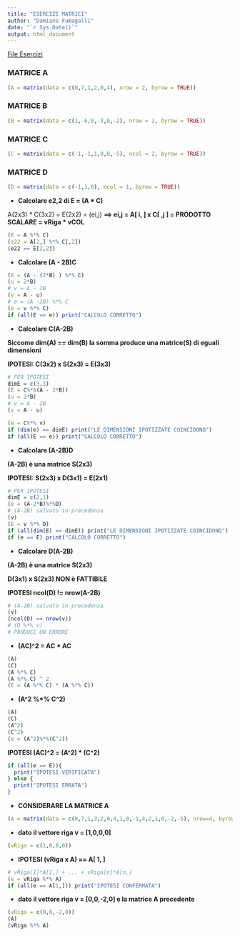 ---
title: "ESERCIZI MATRICI"
author: "Damiano Fumagalli"
date: "`r Sys.Date()`"
output: html_document
---

[File Esercizi](../Esercizi.pdf)



### **MATRICE A**
```{r}
(A = matrix(data = c(0,7,1,2,0,4), nrow = 2, byrow = TRUE))
```
### **MATRICE B**
```{r}
(B = matrix(data = c(1,-6,0,-3,0,-2), nrow = 2, byrow = TRUE))
```
### **MATRICE C**
```{r}
(C = matrix(data = c(-1,-1,1,0,0,-5), ncol = 2, byrow = TRUE))
```
### **MATRICE D**
```{r}
(D = matrix(data = c(-1,1,0), ncol = 1, byrow = TRUE))
```
* **Calcolare e2,2 di E = (A \* C)**

A(2x3) * C(3x2) = E(2x2) = (ei,j) **==> ei,j = A[ i, ] x C[ ,j ] = PRODOTTO SCALARE = vRiga * vCOL**
```{r}
(E = A %*% C)
(e22 = A[2,] %*% C[,2])
(e22 == E[2,2])      
```
* **Calcolare (A - 2B)C**


```{r}
(E = (A - (2*B) ) %*% C)
(u = 2*B)
# v = A - 2B
(v = A - u) 
# e = (A -2B) %*% C
(e = v %*% C)
if (all(E == e)) print("CALCOLO CORRETTO")
```
* **Calcolare C(A-2B)**

**Siccome dim(A) == dim(B) la somma produce una matrice(S) di eguali dimensioni**

**IPOTESI: C(3x2) x S(2x3) = E(3x3)**
```{r}
# PER IPOTESI
dimE = c(3,3)
(E = C%*%(A - 2*B))
(u = 2*B)
# v = A - 2B
(v = A - u)

(e = C%*% v)
if (dim(e) == dimE) print("LE DIMENSIONI IPOTIZZATE COINCIDONO")
if (all(E == e)) print("CALCOLO CORRETTO")
```

* **Calcolare (A-2B)D**

**(A-2B) è una matrice S(2x3)**

**IPOTESI: S(2x3) x D(3x1) = E(2x1)**

```{r}
# PER IPOTESI
dimE = c(2,1)
(e = (A-2*B)%*%D)
# (A-2B) salvato in precedenza
(v)
(E = v %*% D)
if (all(dim(E) == dimE)) print("LE DIMENSIONI IPOTIZZATE COINCIDONO")
if (e == E) print("CALCOLO CORRETTO")
```

* **Calcolare D(A-2B)**

**(A-2B) è una matrice S(2x3)**

**D(3x1) x S(2x3) NON è FATTIBILE**

**IPOTESI ncol(D) != nrow(A-2B)**
```{r}
# (A-2B) salvato in precedenza
(v)
(ncol(D) == nrow(v))
# (D %*% v)
# PRODUCE UN ERRORE
```


* **(AC)^2 = AC \* AC **
```{r}
(A)
(C)
(A %*% C)
(A %*% C) ^ 2
(E = (A %*% C) * (A %*% C))
```


* **(A^2 %\*% C^2)**


```{r}
(A)
(C)
(A^2)
(C^2)
(e = (A^2)%*%(C^2))
```

**IPOTESI (AC)^2 = (A^2) \* (C^2)**

```{r}
if (all(e == E)){
  print("IPOTESI VERIFICATA")
} else {
  print("IPOTESI ERRATA")
}
```

* **CONSIDERARE LA MATRICE A**
```{r}
(A = matrix(data = c(0,7,1,3,2,0,4,1,0,-1,4,2,1,0,-2,-5), nrow=4, byrow=TRUE))
```
* **dato il vettore riga v = [1,0,0,0]**
```{r}
(vRiga = c(1,0,0,0))
```
  * **IPOTESI (vRiga x A) == A[ 1, ]**
```{r}
# vRiga[1]*A[1,] + ... + vRiga[n]*A[n,]
(e = vRiga %*% A)
if (all(e == A[1,])) print("IPOTESI CONFERMATA")
```

* **dato il vettore riga v = [0,0,-2,0] e la matrice A precedente**
```{r}
(vRiga = c(0,0,-2,0))
(A)
(vRiga %*% A)
```
